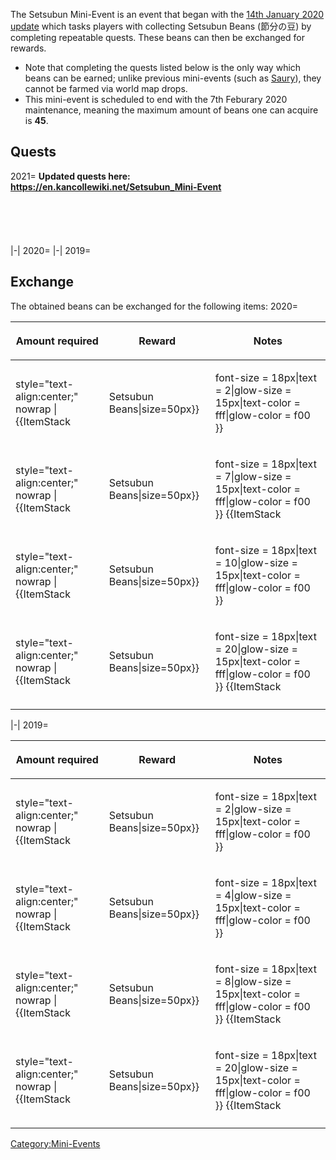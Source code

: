 {{Notice|The 2020 Setsubun Mini-Event will conclude with the 7th Feburary 2020 maintenance. Please plan your bean collection accordingly.}}
<div class="floatright">{{ItemCard|Setsubun Beans|size=100px}}</div>
The Setsubun Mini-Event is an event that began with the [[Thread:741667|14th January 2020 update]] which tasks players with collecting Setsubun Beans (節分の豆) by completing repeatable quests. These beans can then be exchanged for rewards.
*Note that completing the quests listed below is the only way which beans can be earned; unlike previous mini-events (such as [[Saury]]), they cannot be farmed via world map drops.
*This mini-event is scheduled to end with the 7th Feburary 2020 maintenance, meaning the maximum amount of beans one can acquire is '''45'''.

==Quests==
<tabber>
2021=
'''Updated quests here:<br>
https://en.kancollewiki.net/Setsubun_Mini-Event'''
<br><br><br><br><br><br>
|-|
2020=
{{Quest2|Seasonal|filterMatch=SB5[6-9]|filterGroup=label}}
|-|
2019=
{{QuestList|
{{Quest
|ID = SB37
|Use_ID = C1
|Title_JP =【節分任務】節分演習！
|Title_EN = Setsubun Mission: "Setsubun Exercises!"
|Requirements = Use a fleet with at least 2 [[DD|Destroyers]] to obtain a S-rank in [[Exercises_(PvP)|Exercises]] 3 times within the same day.
|Rewards_RSC = 23 / 23 / 0 / 0 
|Rewards_Items = {{ItemCard|Setsubun Beans|size=30px}} x1
|Note = Requires: ??<br>'''Daily Quest'''
}}
{{Quest
|ID = SB38
|Use_ID = B1
|Title_JP = 【節分任務】鎮守府海域 南西方面防衛作戦
|Title_EN = Setsubun Mission: "Naval Base Sea: South-Western Area Defence Operation"
|Requirements = Sortie a fleet with a [[CVL|Light Aircraft Carrier]] or a [[CL|Light Cruiser]] as flagship, 2 [[DD|Destroyers]], and up to 3 additional ships to Worlds [[1-2]] and [[1-4]]. Obtain a S-rank at each boss node.
|Rewards_RSC = 230 / 230 / 0 / 0 
|Rewards_Items = [[File:Development material.png|30px|link=Construction]] x2<br>{{ItemCard|Setsubun Beans|size=30px}} x1
|Note = Requires: SB37, ??<br>'''Weekly Quest'''
}}
{{Quest
|ID = SB39
|Use_ID = B1
|Title_JP =【節分任務】北方海域 威力偵察作戦
|Title_EN = Setsubun Mission: "Northern Sea: Formidable Reconnaissance Operation"
|Requirements = Sortie a fleet with a [[CA|Heavy Cruiser]] or a [[AV|Seaplane Tender]] as flagship, 2 [[DD|Destroyers]], and up to 3 additional ships to Worlds [[3-1]] and [[3-5]]. Obtain a S-rank at each boss node.
|Rewards_RSC = 230 / 230 / 0 / 230 
|Rewards_Items = [[File:Instant repair 2.png|30px|link=Tutorial:_FAQ#What_are_buckets.3F]] x3<br>{{ItemCard|Setsubun Beans|size=30px}} x2
|Note = Requires: SB38, ??<br>'''Weekly Quest'''
}}
{{Quest
|ID = SB40
|Use_ID = B1
|Title_JP =【節分拡張任務】南方海域 艦隊決戦
|Title_EN = Extra Setsubun Mission: "Southern Sea: Decisive Fleet Battle"
|Requirements = Sortie a fleet with a [[BB|Battleship]], [[CV|Standard Aircraft Carrier]], or [[CVB|Armored Aircraft Carrier]] as flagship, 2 [[DD|Destroyers]], and up to 3 additional ships to Worlds [[5-4]] and [[5-5]]. Obtain a S-rank at each boss node.
|Rewards_RSC = 2019 / 0 / 2019 / 0 
|Rewards_Items = {{ItemCard|Setsubun Beans|size=30px}} x2<br>[[File:Ranking point reward.png|30px]] '''180 ranking points'''
|Note = Requires: SB39, ??<br>'''Weekly Quest'''
}}
}}
</tabber>

==Exchange==
The obtained beans can be exchanged for the following items:
<tabber>
2020=
{| class="article-table" style="width:100%;"
|-
! style="text-align:center;" |Amount required
! style="text-align:center;" |Reward
! style="text-align:center;" |Notes
|-
| style="text-align:center;" nowrap |
{{ItemStack
|item = {{ItemCard|Setsubun Beans|size=50px}}
|text-position = bottom:-35px;right:1px;|font-size = 18px|text = 2|glow-size = 15px|text-color = fff|glow-color = f00
}}
| style="text-align:center;" nowrap |
{{ItemStack
|item = [[File:Improvement Material 004 inventory.png|50px]]
|text-position = bottom:-35px;right:6px;|font-size = 18px|text = 1|glow-size = 15px|text-color = fff|glow-color = f00
}}
|
|-
| style="text-align:center;" nowrap |
{{ItemStack
|item = {{ItemCard|Setsubun Beans|size=50px}}
|text-position = bottom:-35px;right:1px;|font-size = 18px|text = 7|glow-size = 15px|text-color = fff|glow-color = f00
}}
{{ItemStack
|item = [[File:Development Material 056 inventory.png|50px|link=Construction]]
|text-position = bottom:-35px;right:6px;|font-size = 18px|text = 18|glow-size = 15px|text-color = fff|glow-color = f00
}}
| style="text-align:center;" nowrap |
{{ItemStack
|item = {{EquipmentCardKai|Type 2 Land-based Reconnaissance Aircraft|size=100px}}
|text-position = bottom:-35px;right:6px;|font-size = 18px|text = 1|glow-size = 15px|text-color = fff|glow-color = f00
}}
| style="text-align:center;" nowrap |
|-
| style="text-align:center;" nowrap |
{{ItemStack
|item = {{ItemCard|Setsubun Beans|size=50px}}
|text-position = bottom:-35px;right:1px;|font-size = 18px|text = 10|glow-size = 15px|text-color = fff|glow-color = f00
}}
| style="text-align:center;" nowrap |
{{ItemStack
|item = {{ItemCard|Action Report|size=50px}}
|text-position = bottom:-35px;right:6px;|font-size = 18px|text = 1|glow-size = 15px|text-color = fff|glow-color = f00
}}
| style="text-align:center;"| '''Can be exchanged only once'''
|-
| style="text-align:center;" nowrap |
{{ItemStack
|item = {{ItemCard|Setsubun Beans|size=50px}}
|text-position = bottom:-35px;right:1px;|font-size = 18px|text = 20|glow-size = 15px|text-color = fff|glow-color = f00
}}
{{ItemStack
|item = [[File:Development Material 056 inventory.png|50px|link=Construction]]
|text-position = bottom:-35px;right:6px;|font-size = 18px|text = 40|glow-size = 15px|text-color = fff|glow-color = f00
}}
| style="text-align:center;" nowrap |
{{ItemStack
|item = {{EquipmentCard|Ginga|size=100px}}
|text-position = bottom:-35px;right:6px;|font-size = 18px|text = 1|glow-size = 15px|text-color = fff|glow-color = f00
}}
| style="text-align:center;"| '''Can be exchanged only once'''
|-
|}
|-|
2019=
{| class="article-table" style="width:100%;"
|-
! style="text-align:center;" |Amount required
! style="text-align:center;" |Reward
! style="text-align:center;" |Notes
|-
| style="text-align:center;" nowrap |
{{ItemStack
|item = {{ItemCard|Setsubun Beans|size=50px}}
|text-position = bottom:-35px;right:1px;|font-size = 18px|text = 2|glow-size = 15px|text-color = fff|glow-color = f00
}}
| style="text-align:center;" nowrap |
{{ItemStack
|item = [[File:Improvement Material 004 inventory.png|50px]]
|text-position = bottom:-35px;right:6px;|font-size = 18px|text = 1|glow-size = 15px|text-color = fff|glow-color = f00
}}
|
|-
| style="text-align:center;" nowrap |
{{ItemStack
|item = {{ItemCard|Setsubun Beans|size=50px}}
|text-position = bottom:-35px;right:1px;|font-size = 18px|text = 4|glow-size = 15px|text-color = fff|glow-color = f00
}}
| style="text-align:center;" nowrap |
{{ItemStack
|item = [[File:SetsuFurniture.png|100px]]
|text-position = bottom:-35px;right:6px;|font-size = 18px|text = 1|glow-size = 15px|text-color = fff|glow-color = f00
}}
| style="text-align:center;"| '''Can be exchanged only once'''
|-
| style="text-align:center;" nowrap |
{{ItemStack
|item = {{ItemCard|Setsubun Beans|size=50px}}
|text-position = bottom:-35px;right:1px;|font-size = 18px|text = 8|glow-size = 15px|text-color = fff|glow-color = f00
}}
{{ItemStack
|item = [[File:Development Material 056 inventory.png|50px|link=Construction]]
|text-position = bottom:-35px;right:6px;|font-size = 18px|text = 10|glow-size = 15px|text-color = fff|glow-color = f00
}}
| style="text-align:center;" nowrap |
{{ItemStack
|item = {{EquipmentCard|Type 1 Land-based Attack Aircraft|size=100px}}
|text-position = bottom:-35px;right:6px;|font-size = 18px|text = 1|glow-size = 15px|text-color = fff|glow-color = f00
}}
|
|-
| style="text-align:center;" nowrap |
{{ItemStack
|item = {{ItemCard|Setsubun Beans|size=50px}}
|text-position = bottom:-35px;right:1px;|font-size = 18px|text = 20|glow-size = 15px|text-color = fff|glow-color = f00
}}
{{ItemStack
|item = [[File:Development Material 056 inventory.png|50px|link=Construction]]
|text-position = bottom:-35px;right:6px;|font-size = 18px|text = 40|glow-size = 15px|text-color = fff|glow-color = f00
}}
| style="text-align:center;" nowrap |
{{ItemStack
|item = {{EquipmentCard|Ginga|size=100px}}
|text-position = bottom:-35px;right:6px;|font-size = 18px|text = 1|glow-size = 15px|text-color = fff|glow-color = f00
}}
| style="text-align:center;"| '''Can be exchanged only once'''
|-
|}
[[Category:Mini-Events]]
